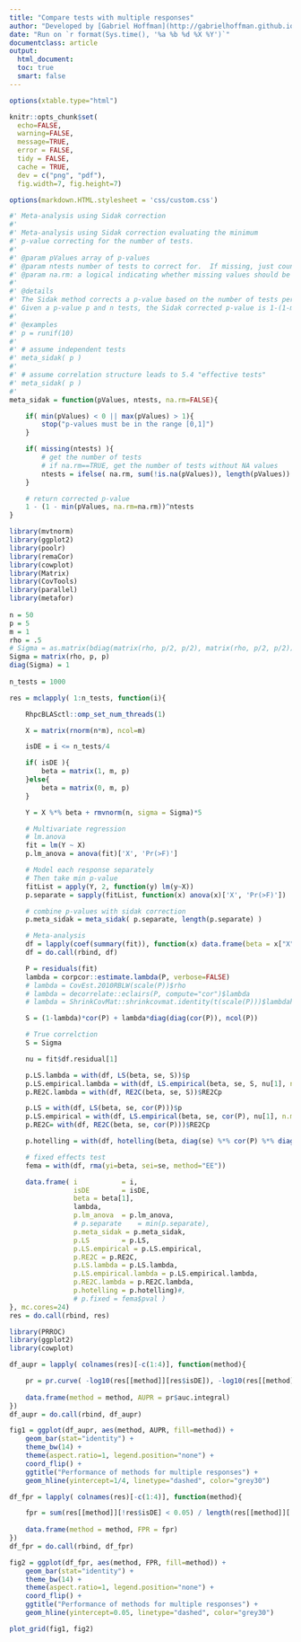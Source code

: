 ```yaml
---
title: "Compare tests with multiple responses"
author: "Developed by [Gabriel Hoffman](http://gabrielhoffman.github.io/)"
date: "Run on `r format(Sys.time(), '%a %b %d %X %Y')`"
documentclass: article
output: 
  html_document:
  toc: true
  smart: false
---
```


<!--- 
# run analysis
cd /Users/gabrielhoffman/workspace/repos/misc_vp

cd /sc/arion/projects/CommonMind/hoffman/misc_vp
cd /hpc/users/hoffmg01/work/misc_vp/
R

system("ml git; git pull"); rmarkdown::render("compare_multivariate_tests.Rmd", output_dir='./', intermediates_dir='./')

https://hoffmg01.hpc.mssm.edu/misc_vp/compare_multivariate_tests.html

# LS_empirical_Dev.R

--->

```r
options(xtable.type="html")

knitr::opts_chunk$set(
  echo=FALSE,
  warning=FALSE,
  message=TRUE,
  error = FALSE,
  tidy = FALSE,
  cache = TRUE,
  dev = c("png", "pdf"), 
  fig.width=7, fig.height=7)

options(markdown.HTML.stylesheet = 'css/custom.css')
```

```r
#' Meta-analysis using Sidak correction
#'
#' Meta-analysis using Sidak correction evaluating the minimum 
#' p-value correcting for the number of tests.
#'
#' @param pValues array of p-values 
#' @param ntests number of tests to correct for.  If missing, just counts number of p-values
#' @param na.rm: a logical indicating whether missing values should be removed.
#'
#' @details
#' The Sidak method corrects a p-value based on the number of tests performed.  
#' Given a p-value p and n tests, the Sidak corrected p-value is 1-(1-min(p))^n 
#'
#' @examples
#' p = runif(10)
#'
#' # assume independent tests
#' meta_sidak( p )
#' 
#' # assume correlation structure leads to 5.4 "effective tests"
#' meta_sidak( p )
#'
meta_sidak = function(pValues, ntests, na.rm=FALSE){

	if( min(pValues) < 0 || max(pValues) > 1){
		stop("p-values must be in the range [0,1]")
	}

	if( missing(ntests) ){
		# get the number of tests
		# if na.rm==TRUE, get the number of tests without NA values
		ntests = ifelse( na.rm, sum(!is.na(pValues)), length(pValues))
	}

	# return corrected p-value
	1 - (1 - min(pValues, na.rm=na.rm))^ntests
}
```

```r
library(mvtnorm)
library(ggplot2)
library(poolr)
library(remaCor)
library(cowplot)
library(Matrix)
library(CovTools)
library(parallel)
library(metafor)
 
n = 50
p = 5
m = 1
rho = .5
# Sigma = as.matrix(bdiag(matrix(rho, p/2, p/2), matrix(rho, p/2, p/2)))
Sigma = matrix(rho, p, p)
diag(Sigma) = 1
 
n_tests = 1000

res = mclapply( 1:n_tests, function(i){

	RhpcBLASctl::omp_set_num_threads(1) 

	X = matrix(rnorm(n*m), ncol=m)

	isDE = i <= n_tests/4

	if( isDE ){
		beta = matrix(1, m, p)
	}else{
		beta = matrix(0, m, p)
	}

	Y = X %*% beta + rmvnorm(n, sigma = Sigma)*5

	# Multivariate regression
	# lm.anova
	fit = lm(Y ~ X)
	p.lm_anova = anova(fit)['X', 'Pr(>F)']

	# Model each response separately
	# Then take min p-value
	fitList = apply(Y, 2, function(y) lm(y~X))
	p.separate = sapply(fitList, function(x) anova(x)['X', 'Pr(>F)'])

	# combine p-values with sidak correction
	p.meta_sidak = meta_sidak( p.separate, length(p.separate) )

	# Meta-analysis
	df = lapply(coef(summary(fit)), function(x) data.frame(beta = x["X", 1], se = x["X", 2]))
	df = do.call(rbind, df)

	P = residuals(fit)
	lambda = corpcor::estimate.lambda(P, verbose=FALSE)
	# lambda = CovEst.2010RBLW(scale(P))$rho
	# lambda = decorrelate::eclairs(P, compute="cor")$lambda
	# lambda = ShrinkCovMat::shrinkcovmat.identity(t(scale(P)))$lambdahat

	S = (1-lambda)*cor(P) + lambda*diag(diag(cor(P)), ncol(P))

	# True correlction
	S = Sigma

	nu = fit$df.residual[1]

	p.LS.lambda = with(df, LS(beta, se, S))$p
	p.LS.empirical.lambda = with(df, LS.empirical(beta, se, S, nu[1], n.mc.samples=1e3))$p
	p.RE2C.lambda = with(df, RE2C(beta, se, S))$RE2Cp

	p.LS = with(df, LS(beta, se, cor(P)))$p
	p.LS.empirical = with(df, LS.empirical(beta, se, cor(P), nu[1], n.mc.samples=1e3))$p
	p.RE2C= with(df, RE2C(beta, se, cor(P)))$RE2Cp

	p.hotelling = with(df, hotelling(beta, diag(se) %*% cor(P) %*% diag(se), n))

	# fixed effects test
	fema = with(df, rma(yi=beta, sei=se, method="EE"))

	data.frame(	i 			= i,
				isDE		= isDE, 
				beta = beta[1],
				lambda,
				p.lm_anova 	= p.lm_anova,
				# p.separate 	= min(p.separate), 
				p.meta_sidak = p.meta_sidak,
				p.LS 		= p.LS,
				p.LS.empirical = p.LS.empirical,
				p.RE2C = p.RE2C,
				p.LS.lambda = p.LS.lambda,
				p.LS.empirical.lambda = p.LS.empirical.lambda,
				p.RE2C.lambda = p.RE2C.lambda,
				p.hotelling = p.hotelling)#,
				# p.fixed = fema$pval )
}, mc.cores=24)
res = do.call(rbind, res)
```

```r
library(PRROC)
library(ggplot2)
library(cowplot)

df_aupr = lapply( colnames(res)[-c(1:4)], function(method){

	pr = pr.curve( -log10(res[[method]][res$isDE]), -log10(res[[method]][!res$isDE]), curve=TRUE )
	
	data.frame(method = method, AUPR = pr$auc.integral)
})
df_aupr = do.call(rbind, df_aupr)

fig1 = ggplot(df_aupr, aes(method, AUPR, fill=method)) + 
	geom_bar(stat="identity") + 
	theme_bw(14) + 
	theme(aspect.ratio=1, legend.position="none") + 
	coord_flip() + 
	ggtitle("Performance of methods for multiple responses") + 
	geom_hline(yintercept=1/4, linetype="dashed", color="grey30")

df_fpr = lapply( colnames(res)[-c(1:4)], function(method){

	fpr = sum(res[[method]][!res$isDE] < 0.05) / length(res[[method]][!res$isDE])
	
	data.frame(method = method, FPR = fpr)
})
df_fpr = do.call(rbind, df_fpr)

fig2 = ggplot(df_fpr, aes(method, FPR, fill=method)) + 
	geom_bar(stat="identity") + 
	theme_bw(14) + 
	theme(aspect.ratio=1, legend.position="none") + 
	coord_flip() + 
	ggtitle("Performance of methods for multiple responses") + 
	geom_hline(yintercept=0.05, linetype="dashed", color="grey30")

plot_grid(fig1, fig2)
```












